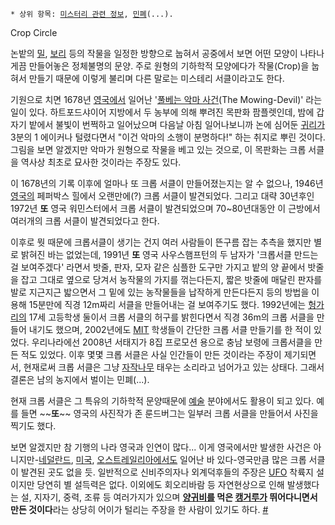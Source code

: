  * 상위 항목: [[미스터리 관련 정보]], [[민폐]](...).

Crop Circle

논밭의 [[밀]], [[보리]] 등의 작물을 일정한 방향으로 눕혀서 공중에서 보면 어떤 모양이 나타나게끔 만들어놓은 정체불명의 문양. 주로 원형의 기하학적 모양에다가 작물(Crop)을 눕혀서 만들기 때문에 이렇게 불리며 다른 말로는 미스테리 서클이라고도 한다.

{{{#!html
<iframe width="550" height="403" src="http://www.youtube.com/embed/MmXU1XRhAB0" frameborder="0" allowfullscreen></iframe>}}}


기원으로 치면 1678년 [[영국]]에서 일어난 '[[풀베는 악마 사건]](The Mowing-Devil)' 라는 일이 있다. 하트포드샤이어 지방에서 두 농부에 의해 뿌려진 목판화 팜플렛인데, 밤에 갑자기 밭에서 불빛이 번쩍하고 일어났으며 다음날 아침 일어나보니까 논에 심어둔 [[귀리]]가 3분의 1 에이커나 털렸다면서 "이건 악마의 소행이 분명하다!" 하는 취지로 뿌린 것이다. 그림을 보면 알겠지만 악마가 원형으로 작물을 베고 있는 것으로, 이 목판화는 크롭 서클을 역사상 최초로 묘사한 것이라는 주장도 있다.

이 1678년의 기록 이후에 얼마나 또 크롭 서클이 만들어졌는지는 알 수 없으나, 1946년 [[영국]]의 페퍼박스 힐에서 오랜만에(?) 크롭 서클이 발견되었다. 그리고 대략 30년후인 1972년 '''또''' 영국 워민스터에서 크롭 서클이 발견되었으며 70~80년대동안 이 근방에서 여러개의 크롭 서클이 발견되었다고 한다.

이후로 뭣 때문에 크롭서클이 생기는 건지 여러 사람들이 뜬구름 잡는 추측을 했지만 별로 밝혀진 바는 없었는데, 1991년 '''또''' 영국 사우스햄프턴의 두 남자가 '크롭서클 만드는 걸 보여주겠다' 라면서 밧줄, 판자, 모자 같은 심플한 도구만 가지고 밭의 양 끝에서 밧줄을 잡고 그대로 옆으로 당겨서 농작물의 가지를 꺾는다든지, 짧은 밧줄에 매달린 판자를 발로 지근지근 밟으면서 그 밑에 있는 농작물들을 납작하게 만든다든지 등의 방법을 이용해 15분만에 직경 12m짜리 서클을 만들어내는 걸 보여주기도 했다. 1992년에는 [[헝가리]]의 17세 고등학생 둘이서 크롭 서클의 허구를 밝힌다면서 직경 36m의 크롭 서클을 만들어 내기도 했으며, 2002년에도 [[MIT]] 학생들이 간단한 크롭 서클 만들기를 한 적이 있었다. 우리나라에선 2008년 서태지가 8집 프로모션 용으로 충남 보령에 크롭서클을 만든 적도 있었다. 이후 몇몇 크롭 서클은 사실 인간들이 만든 것이라는 주장이 제기되면서, 현재로써 크롭 서클은 그냥 [[자작나무]] 태우는 소리라고 넘어가고 있는 상태다. 그래서 결론은 남의 농지에서 벌이는 민폐(...).

현재 크롭 서클은 그 특유의 기하학적 문양때문에 [[예술]] 분야에서도 활용이 되고 있다. 예를 들면 ~~'''또'''~~ 영국의 사진작가 존 룬드버그는 일부러 크롭 서클을 만들어서 사진을 찍기도 했다.

보면 알겠지만 참 기행의 나라 영국과 인연이 많다... 이게 영국에서만 발생한 사건은 아니지만-[[네덜란드]], [[미국]], [[오스트레일리아]]에서도 일어난 바 있다-영국만큼 많은 크롭 서클이 발견된 곳도 없을 듯. 일반적으로 신비주의자나 외계덕후들의 주장은 [[UFO]] 착륙지 설이지만 당연히 별 설득력은 없다. 이외에도 회오리바람 등 자연현상으로 인해 발생했다는 설, 지자기, 중력, 조류 등 여러가지가 있으며 '''[[양귀비]]를 먹은 [[캥거루]]가 뛰어다니면서 만든 것이다'''라는 상당히 어이가 털리는 주장을 한 사람이 있기도 하다. [http://www.koreadaily.com/news/read.asp?art_id=868318 #]

